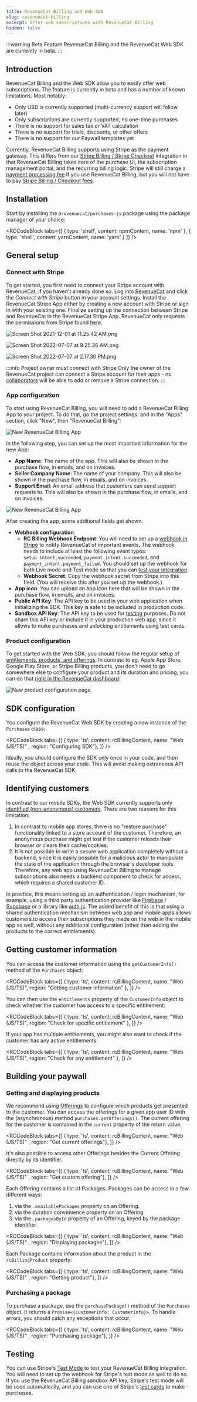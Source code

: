 ```yaml
---
title: RevenueCat Billing and Web SDK
slug: revenuecat-billing
excerpt: Offer web subscriptions with RevenueCat Billing
hidden: false
---
```

:::warning Beta Feature
RevenueCat Billing and the RevenueCat Web SDK are currently in beta.
:::
## Introduction
RevenueCat Billing and the Web SDK allow you to easily offer web subscriptions. The feature is currently in beta and has a number of known limitations. Most notably:

* Only USD is currently supported (multi-currency support will follow later)
* Only subscriptions are currently supported, no one-time purchases
* There is no support for sales tax or VAT calculation
* There is no support for trials, discounts, or other offers
* There is no support for our Paywall templates yet

Currently, RevenueCat Billing supports using Stripe as the payment gateway. This differs from our [Stripe Billing / Stripe Checkout](/getting-started/stripe) integration in that RevenueCat Billing takes care of the purchase UI, the subscription management portal, and the recurring billing logic. Stripe will still charge a [payment processing fee](https://stripe.com/pricing) if you use RevenueCat Billing, but you will not have to pay [Stripe Billing / Checkout fees](https://stripe.com/billing/pricing). 

## Installation

Start by installing the `@revenuecat/purchases-js` package using the package manager of your choice:


<RCCodeBlock tabs={[
    { type: 'shell', content: npmContent, name: 'npm' },
    { type: 'shell', content: yarnContent, name: 'yarn' }
]} />

## General setup

### Connect with Stripe

To get started, you first need to connect your Stripe account with RevenueCat, if you haven't already done so. Log into [RevenueCat](https://app.revenuecat.com/settings/account) and click the _Connect with Stripe_ button in your account settings. Install the RevenueCat Stripe App either by creating a new account with Stripe or sign in with your existing one. Finalize setting up the connection between Stripe and RevenueCat in the RevenueCat Stripe App. RevenueCat only requests the permissions from Stripe found [here](https://marketplace.stripe.com/apps/revenuecat).

![](/images/9decad9-Screen_Shot_2021-12-01_at_11.25.42_AM_8ef87adc3be9481928fc48d0056b5d4c.png "Screen Shot 2021-12-01 at 11.25.42 AM.png")

![](/images/f439ec3-Screen_Shot_2022-07-07_at_9.25.36_AM_9bff213fd6a598d2d1893bca2daa8568.png "Screen Shot 2022-07-07 at 9.25.36 AM.png")

![](/images/fac6fcb-Screen_Shot_2022-07-07_at_2.17.30_PM_fa3c3dd0da5bfde1e4a20df8fed7873a.png "Screen Shot 2022-07-07 at 2.17.30 PM.png")

:::info Project owner must connect with Stripe
Only the owner of the RevenueCat project can connect a Stripe account for their apps - no [collaborators](/welcome/projects/collaborators) will be able to add or remove a Stripe connection.
:::

### App configuration

To start using RevenueCat Billing, you will need to add a RevenueCat Billing App to your project. To do that, go the project settings, and in the "Apps" section, click "New", then "RevenueCat Billing":

![New RevenueCat Billing App](/images/rc-billing/new-rc-billing-app.png)

In the following step, you can set up the most important information for the new App:
* **App Name**: The name of the app. This will also be shown in the purchase flow, in emails, and on invoices.
* **Seller Company Name**: The name of your company. This will also be shown in the purchase flow, in emails, and on invoices.
* **Support Email**: An email address that customers can send support requests to. This will also be shown in the purchase flow, in emails, and on invoices.

![New RevenueCat Billing App](/images/rc-billing/new-rc-billing-app-form.png)

After creating the app, some additional fields get shown:

* **Webhook configuration**:
  * **RC Billing Webhook Endpoint**: You will need to set up a [webhook in Stripe](https://stripe.com/docs/webhooks) to notify RevenueCat of important events. The webhook needs to include at least the following event types: `setup_intent.succeeded`, `payment_intent.succeeded`, and `payment_intent.payment_failed`. You should set up the webhook for both Live mode and Test mode so that you can [test your integration](#Testing).
  * **Webhook Secret**: Copy the webhook secret from Stripe into this field. (You will receive this after you set up the webhook.)
* **App icon**: You can upload an app icon here that will be shown in the purchase flow, in emails, and on invoices.
* **Public API Key**: The API key to be used in your web application when initializing the SDK. This key is safe to be included in production code.
* **Sandbox API Key**: The API key to be used for [testing](#Testing) purposes. Do not share this API key or include it in your production web app, since it allows to make purchases and unlocking entitlements using test cards.

### Product configuration

To get started with the Web SDK, you should follow the regular setup of [entitlements, products, and offerings](/getting-started/entitlements). In contrast to eg. Apple App Store, Google Play Store, or Stripe Billing products, you don't need to go somewhere else to configure your product and its duration and pricing, you can do that [right in the RevenueCat dashboard](/getting-started/entitlements/rc-billing-products):

![New product configuration page](/images/rc-billing/new-product-configuration.png)

## SDK configuration

You configure the RevenueCat Web SDK by creating a new instance of the `Purchases` class:


<RCCodeBlock tabs={[
    { type: 'ts', content: rcBillingContent, name: "Web (JS/TS)" , region: "Configuring SDK"},
]} />

Ideally, you should configure the SDK only once in your code, and then reuse the object across your code. This will avoid making extraneous API calls to the RevenueCat SDK.

## Identifying customers

In contrast to our mobile SDKs, the Web SDK currently supports only [identified (non-anonymous) customers](/customers/user-ids). There are two reasons for this limitation:
1. In contrast to mobile app stores, there is no "restore purchase" functionality linked to a store account of the customer. Therefore, an anonymous purchase might get lost if the customer reloads their browser or clears their cache/cookies. 
2. It is not possible to write a secure web application completely without a backend, since it is easily possible for a malicious actor to manipulate the state of the application through the browser's developer tools. Therefore, any web app using RevenueCat Billing to manage subscriptions also needs a backend component to check for access, which requires a shared customer ID. 

In practice, this means setting up an authentication / login mechanism, for example, using a third party authentication provider like [Firebase](https://firebase.google.com/docs/auth) / [Supabase](https://supabase.com/docs/guides/auth) or a library like [auth.js](https://authjs.dev/). The added benefit of this is that using a shared authentication mechanism between web app and mobile apps allows customers to access their subscriptions they made on the web in the mobile app as well, without any additional configuration (other than adding the products to the correct entitlements).

## Getting customer information

You can access the customer information using the `getCustomerInfo()` method of the `Purchases` object:

<RCCodeBlock tabs={[
    { type: 'ts', content: rcBillingContent, name: "Web (JS/TS)", region: "Getting customer information" },
]} />

You can then use the `entitlements` property of the `CustomerInfo` object to check whether the customer has access to a specific entitlement:

<RCCodeBlock tabs={[
    { type: 'ts', content: rcBillingContent, name: "Web (JS/TS)", region: "Check for specific entitlement" },
]} />

If your app has multiple entitlements, you might also want to check if the customer has any active entitlements:

<RCCodeBlock tabs={[
    { type: 'ts', content: rcBillingContent, name: "Web (JS/TS)", region: "Check for any entitlement" },
]} />

## Building your paywall

### Getting and displaying products

We recommend using [Offerings](/getting-started/entitlements#offerings) to configure which products get presented to the customer. You can access the offerings for a given app user ID with the (asynchronous) method `purchases.getOfferings()`. The current offering for the customer is contained in the `current` property of the return value. 

<RCCodeBlock tabs={[
    { type: 'ts', content: rcBillingContent, name: "Web (JS/TS)" , region: "Get current offerings"},
]} />

It's also possible to access other Offerings besides the Current Offering directly by its identifier.

<RCCodeBlock tabs={[
    { type: 'ts', content: rcBillingContent, name: "Web (JS/TS)" , region: "Get custom offering"},
]} />

Each Offering contains a list of Packages. Packages can be access in a few different ways:

1. via the `.availablePackages` property on an Offering.
2. via the duration convenience property on an Offering
3. via the `.packagesById` property of an Offering, keyed by the package identifier

<RCCodeBlock tabs={[
    { type: 'ts', content: rcBillingContent, name: "Web (JS/TS)" , region: "Displaying packages"},
]} />

Each Package contains information about the product in the `rcBillingProduct` property:

<RCCodeBlock tabs={[
    { type: 'ts', content: rcBillingContent, name: "Web (JS/TS)" , region: "Getting product"},
]} />

### Purchasing a package

To purchase a package, use the `purchasePackage()` method of the `Purchases` object. It returns a `Promise<{customerInfo: CustomerInfo}>`. To handle errors, you should catch any exceptions that occur.

<RCCodeBlock tabs={[
    { type: 'ts', content: rcBillingContent, name: "Web (JS/TS)" , region: "Purchasing package"},
]} />

## Testing
You can use Stripe's [Test Mode](https://stripe.com/docs/test-mode) to test your RevenueCat Billing integration. You will need to set up the webhook for Stripe's test mode as well to do so. If you use the RevenueCat Billing sandbox API key, Stripe's test mode will be used automatically, and you can use one of Stripe's [test cards](https://docs.stripe.com/testing) to make purchases.